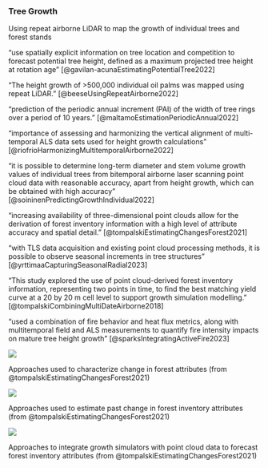 
### Tree Growth

Using repeat airborne LiDAR to map the growth of individual trees and forest stands

"use spatially explicit information on tree location and competition to forecast potential tree height, defined as a maximum projected tree height at rotation age" [@gavilan-acunaEstimatingPotentialTree2022]

"The height growth of >500,000 individual oil palms was mapped using repeat LiDAR." [@beeseUsingRepeatAirborne2022]

"prediction of the periodic annual increment (PAI) of the width of tree rings over a period of 10 years." [@maltamoEstimationPeriodicAnnual2022]

"importance of assessing and harmonizing the vertical alignment of multi-temporal ALS data sets used for height growth calculations" [@riofrioHarmonizingMultitemporalAirborne2022]

"it is possible to determine long-term diameter and stem volume growth values of individual trees from bitemporal airborne laser scanning point cloud data with reasonable accuracy, apart from height growth, which can be obtained with high accuracy" [@soininenPredictingGrowthIndividual2022]

"increasing availability of three-dimensional point clouds allow for the derivation of forest inventory information with a high level of attribute accuracy and spatial detail." [@tompalskiEstimatingChangesForest2021]

"with TLS data acquisition and existing point cloud processing methods, it is possible to observe seasonal increments in tree structures" [@yrttimaaCapturingSeasonalRadial2023]

"This study explored the use of point cloud-derived forest inventory information, representing two points in time, to find the best matching yield curve at a 20 by 20 m cell level to support growth simulation modelling." [@tompalskiCombiningMultiDateAirborne2018]

"used a combination of fire behavior and heat flux metrics, along with multitemporal field and ALS measurements to quantify fire intensity impacts on mature tree height growth" [@sparksIntegratingActiveFire2023]

::: {#fig-tree-growth1}
![](https://media.springernature.com/lw685/springer-static/image/art%3A10.1007%2Fs40725-021-00139-6/MediaObjects/40725_2021_139_Fig1_HTML.png?as=webp)

Approaches used to characterize change in forest attributes (from @tompalskiEstimatingChangesForest2021)
:::

::: {#fig-tree-growth2}
![](https://media.springernature.com/full/springer-static/image/art%3A10.1007%2Fs40725-021-00139-6/MediaObjects/40725_2021_139_Fig2_HTML.png?as=webp)

Approaches used to estimate past change in forest inventory attributes (from @tompalskiEstimatingChangesForest2021)
:::

::: {#fig-tree-growth3}
![](https://media.springernature.com/full/springer-static/image/art%3A10.1007%2Fs40725-021-00139-6/MediaObjects/40725_2021_139_Fig4_HTML.png?as=webp)

Approaches to integrate growth simulators with point cloud data to forecast forest inventory attributes (from @tompalskiEstimatingChangesForest2021)
:::
